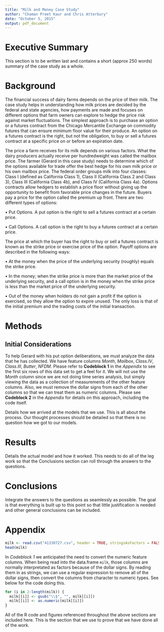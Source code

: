 ```yaml
---
title: "Milk and Money Case Study"
author: "Chaman Preet Kaur and Chris Atterbury"
date: "October 5, 2015"
output: pdf_document
---
```


# Executive Summary
This section is to be written last and contains a short (approx 250 words)
summary of the case study as a whole. 

# Background
The financial success of dairy farms depends on the price of their milk.  The case study helps in understanding how milk prices are decided by the federal and state agencies, how payments are made and focuses on different options that farm owners can explore to hedge the price risk against market fluctuations.  The simplest approach is to purchase an option or a futures contract from the Chicago Mercantile Exchange on commodity futures that can ensure minimum floor value for their produce. An option on a futures contract is the right, but not the obligation, to buy or sell a futures contract at a specific price on or before an expiration date.  

The price a farm receives for its milk depends on various factors. What the dairy producers actually receive per hundredweight was called the mailbox price.  The farmer (Gerard in this case study) needs to determine which of the options available for trade offer the best hedge for his own milk price or his own mailbox price.  The federal order groups milk into four classes: Class I (defined as California Class 1), Class II (California Class 2 and Class 3), Class III (California Class 4b), and Class IV (California Class 4a). Options contracts allow hedgers to establish a price floor without giving up the opportunity to benefit from favorable price changes in the future. Buyers pay a price for the option called the premium up front. There are two different types of options:  

•  Put Options. A put option is the right to sell a futures contract at a certain price.  

•	Call Options. A call option is the right to buy a futures contract at a certain price.  

The price at which the buyer has the right to buy or sell a futures contract is known as the strike price or exercise price of the option.  Payoff options are described in the following ways:

• At the money when the price of the underlying security (roughly) equals the strike price. 

• In the money; when the strike price is more than the market price of the underlying security, and a call option is in the money when the strike price is less than the market price of the underlying security. 

• Out of the money when holders do not gain a profit if the option is exercised, so they allow the option to expire unused. The only loss is that of the initial premium and the trading costs of the initial transaction.  

# Methods
## Initial Considerations
To help Gerard with his put option deliberations, we must analyze the data that
he has collected. We have feature columns _Month_, _Mailbox_, _Class.IV_,
_Class.III_, _Butter_, _NFDM_. Please refer to __Codeblock 1__ in the _Appendix_
to see the first six rows of this data set to get a feel for it. We will not use
the _Month_ column since we are not doing time series analysis, but simply
viewing the data as a collection of measurements of the other feature columns.
Also, we must remove the dollar signs from each of the other columns so that we
can treat them as numeric columns. Please see __Codeblock 2__ in the _Appendix_
for details on this approach, including the code itself.  

Details how we arrived at the models that we use. This is all about the process.
Our thought processes should be detailed so that there is no question how we got
to our models.  

# Results
Details the actual model and how it worked. This needs to do all of the leg work
so that the Conclusions section can roll through the answers to the questions.  

# Conclusions
Integrate the answers to the questions as seamlessly as possible. The goal is
that everything is built up to this point so that little justification is needed
and other general conclusions can be included.  

# Appendix
\begin{center} \textbf{Codeblock 1} \end{center}

```r
milk <- read.csv("41330727.csv", header = TRUE, stringsAsFactors = FALSE)
head(milk)
```  

\begin{center} \textbf{Codeblock 2} \end{center}

In _Codeblock 1_ we anticipated the need to convert the numeric feature columns.
When being read into the data.frame `milk`, those columns are normally 
interpretated as factors because of the dollar signs. By reading them in as
strings, we can use a regular expression to remove all of the dollar signs, then
convert the columns from character to numeric types. See below for the code
doing this.  

```r
for (i in 2:length(milk)) {
  milk[[i]] <- gsub("\\$", "", milk[[i]])
  milk[[i]] <- as.numeric(milk[[i]])
}
```  
All of the R code and figures referenced throughout the above sections are
included here. This is the section that we use to prove that we have done all of
the work.

